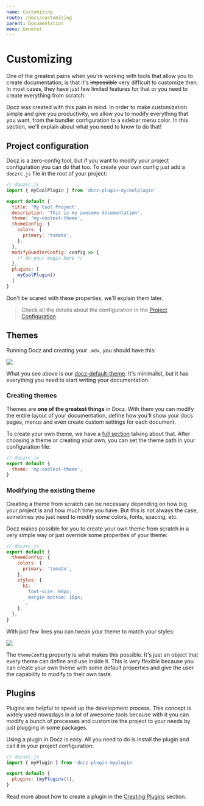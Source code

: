 ```yaml
---
name: Customizing
route: /docs/customizing
parent: Documentation
menu: General
---
```


# Customizing

One of the greatest pains when you're working with tools that allow you to create documentation, is that it's ~~impossible~~ very difficult to customize then.
In most cases, they have just few limited features for that or you need to create everything from scratch.

Docz was created with this pain in mind. In order to make customization simple and give you productivity, we allow you to modify everything that you want, from the bundler configuration to a sidebar menu color.
In this section, we'll explain about what you need to know to do that!

## Project configuration

Docz is a zero-config tool, but if you want to modify your project configuration you can do that too.
To create your own config just add a `doczrc.js` file in the root of your project:

```js
// doczrc.js
import { myCoolPlugin } from 'docz-plugin-mycoolplugin'

export default {
  title: 'My Cool Project',
  description: 'This is my awesome documentation',
  theme: 'my-coolest-theme',
  themeConfig: {
    colors: {
      primary: 'tomato',
    },
  },
  modifyBundlerConfig: config => {
    /* do your magic here */
  },
  plugins: [
    myCoolPlugin()
  ]
}
```

Don't be scared with these properties, we'll explain them later.

> Check all the details about the configuration in the [Project Configuration](/docs/project-configuration).

## Themes

Running Docz and creating your `.mdx`, you should have this:

![](https://cdn-std.dprcdn.net/files/acc_649651/kXg01b)

What you see above is our [docz-default-theme](https://github.com/pedronauck/docz/tree/master/core/docz-theme-default).
It's minimalist, but it has everything you need to start writing your documentation.

### Creating themes

Themes are **one of the greatest things** in Docz. With them you can modify the entire layout of your documentation, define how you'll show your docs pages, menus and even create custom settings for each document.

To create your own theme, we have a [full section](/docs/creating-themes) talking about that. After choosing a theme or creating your own, you can set the theme path in your configuration file:

```js
// doczrc.js
export default {
  theme: 'my-coolest-theme',
}
```

### Modifying the existing theme

Creating a theme from scratch can be necessary depending on how big your project is and how much time you have.
But this is not always the case, sometimes you just need to modify some colors, fonts, spacing, etc.

Docz makes possible for you to create your own theme from scratch in a very simple way or just override some properties of your theme:

```js
// doczrc.js
export default {
  themeConfig: {
    colors: {
      primary: 'tomato',
    },
    styles: {
      h1: `
        font-size: 80px;
        margin-bottom: 10px;
      `,
    },
  },
}
```

With just few lines you can tweak your theme to match your styles:

![](https://cdn-std.dprcdn.net/files/acc_649651/kCakOc)

The `themeConfig` property is what makes this possible. It's just an object that every theme can define and use inside it. This is very flexible because you can create your own theme with some default properties and give the user the capability to modify to their own taste.

## Plugins

Plugins are helpful to speed up the development process. This concept is widely used nowadays in a lot of awesome tools because with it you can modify a bunch of processes and customize the project to your needs by just plugging in some packages.

Using a plugin in Docz is easy. All you need to do is install the plugin and call it in your project configuration:

```js
// docsrc.js
import { myPlugin } from 'docz-plugin-myplugin'

export default {
  plugins: [myPlugins()],
}
```

Read more about how to create a plugin in the [Creating Plugins](/docs/creating-plugins) section.
